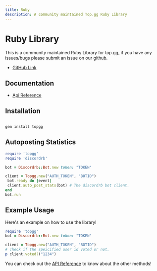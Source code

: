 ```yaml
---
title: Ruby
description: A community maintained Top.gg Ruby Library
---
```


# Ruby Library

This is a community maintained Ruby Library for top.gg, if you have any issues/bugs please submit an issue on our github.

- [GitHub Link](https://github.com/top-gg/ruby-sdk)

## Documentation

- [Api Reference](https://rubydoc.info/gems/topgg/)

## Installation

```bash

gem install topgg

```

## Autoposting Statistics

```ruby
require 'topgg'
require 'discordrb'

bot = Discordrb::Bot.new token: "TOKEN"

client = Topgg.new("AUTH_TOKEN", "BOTID")
 bot.ready do |event|
 client.auto_post_stats(bot) # The discordrb bot client.
end
bot.run
```

## Example Usage

Here's an example on how to use the library!

```ruby
require 'topgg'
bot = Discordrb::Bot.new token: "TOKEN"

client = Topgg.new("AUTH_TOKEN", "BOTID")
# check if the speicified user id voted or not.
p client.voted?("1234")
```

You can check out the [API Reference](https://rubydoc.info/gems/topgg/) to know about the other methods!
